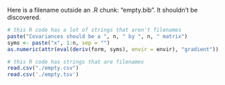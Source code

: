 
Here is a filename outside an .R chunk: "empty.bib". It shouldn't be discovered.

```r
# this R code has a lot of strings that aren't filenames
paste("Covariances should be a ", n, " by ", n, " matrix")
syms <- paste("x", 1:n, sep = "")
as.numeric(attr(eval(deriv(form, syms), envir = envir), "gradient"))

# this R code has strings that are filenames
read.csv("./empty.csv")
read.csv('./empty.tsv')
```

